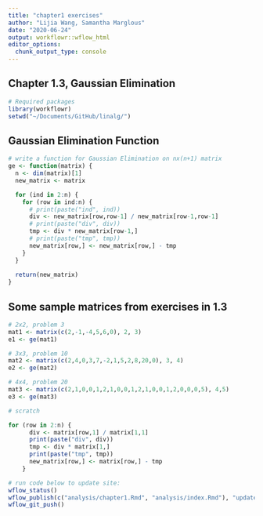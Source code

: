 ```yaml
---
title: "chapter1 exercises"
author: "Lijia Wang, Samantha Marglous"
date: "2020-06-24"
output: workflowr::wflow_html
editor_options:
  chunk_output_type: console
---
```


## Chapter 1.3, Gaussian Elimination

```r
# Required packages
library(workflowr)
setwd("~/Documents/GitHub/linalg/")
```


## Gaussian Elimination Function

```r
# write a function for Gaussian Elimination on nx(n+1) matrix
ge <- function(matrix) {
  n <- dim(matrix)[1]
  new_matrix <- matrix

  for (ind in 2:n) {
    for (row in ind:n) {
      # print(paste("ind", ind))
      div <- new_matrix[row,row-1] / new_matrix[row-1,row-1]
      # print(paste("div", div))
      tmp <- div * new_matrix[row-1,]
      # print(paste("tmp", tmp))
      new_matrix[row,] <- new_matrix[row,] - tmp
    }
  }
    
  return(new_matrix)
}
```


## Some sample matrices from exercises in 1.3

```r
# 2x2, problem 3
mat1 <- matrix(c(2,-1,-4,5,6,0), 2, 3)
e1 <- ge(mat1)

# 3x3, problem 10
mat2 <- matrix(c(2,4,0,3,7,-2,1,5,2,8,20,0), 3, 4)
e2 <- ge(mat2)

# 4x4, problem 20
mat3 <- matrix(c(2,1,0,0,1,2,1,0,0,1,2,1,0,0,1,2,0,0,0,5), 4,5)
e3 <- ge(mat3)
```


```r
# scratch

for (row in 2:n) {
      div <- matrix[row,1] / matrix[1,1]
      print(paste("div", div))
      tmp <- div * matrix[1,]
      print(paste("tmp", tmp))
      new_matrix[row,] <- matrix[row,] - tmp
    }

# run code below to update site:
wflow_status()
wflow_publish(c("analysis/chapter1.Rmd", "analysis/index.Rmd"), "updated workflowr site")
wflow_git_push()
```

